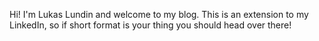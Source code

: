 Hi! I'm Lukas Lundin and welcome to my blog. This is an extension to my LinkedIn, so if short format is your thing you should head over there!
